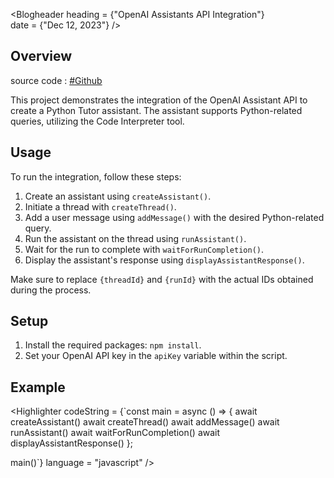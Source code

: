 

<Blogheader 
heading = {"OpenAI Assistants API Integration"}  
date = {"Dec 12, 2023"}
/>

## Overview
source code : [#Github](https://github.com/sosumit001/openai-apis/tree/main/ai%20assistance%20-%20eg.%20python%20Tutor)

This project demonstrates the integration of the OpenAI Assistant API to create a Python Tutor assistant. The assistant supports Python-related queries, utilizing the Code Interpreter tool.

<Latestyt 
src = "https://www.youtube.com/embed/pPXRmQ37M6k?si=p8rttIp2ujzFX3ui"
marginTop = "50px"
/>


## Usage

To run the integration, follow these steps:

1. Create an assistant using `createAssistant()`.
2. Initiate a thread with `createThread()`.
3. Add a user message using `addMessage()` with the desired Python-related query.
4. Run the assistant on the thread using `runAssistant()`.
5. Wait for the run to complete with `waitForRunCompletion()`.
6. Display the assistant's response using `displayAssistantResponse()`.

Make sure to replace `{threadId}` and `{runId}` with the actual IDs obtained during the process.

## Setup

1. Install the required packages: `npm install`.
2. Set your OpenAI API key in the `apiKey` variable within the script.

## Example


<Highlighter 
codeString = {`const main = async () => {
  await createAssistant()
  await createThread()
  await addMessage()
  await runAssistant()
  await waitForRunCompletion()
  await displayAssistantResponse()
};

main()`}
language = "javascript"
/>

